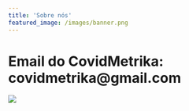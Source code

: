 ```yaml
---
title: 'Sobre nós'
featured_image: /images/banner.png
---
```


# Email do CovidMetrika: covidmetrika@gmail.com

![](contato.png)
